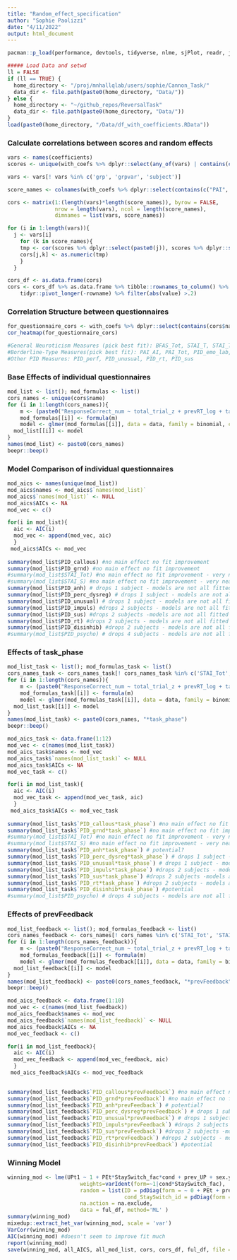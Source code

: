 ```yaml
---
title: "Random_effect_specification"
author: "Sophie Paolizzi"
date: "4/11/2022"
output: html_document
---
```


```r

pacman::p_load(performance, devtools, tidyverse, nlme, sjPlot, readr, janitor, ggplot2,wesanderson, cowplot, car, merTools, flextable, plotly, emmeans, lme4, qualtRics, dependlab, sjPlot, circular, pracma, cowplot, psych, lattice, mlmRev,rstanarm)

##### Load Data and setwd
ll = FALSE
if (ll == TRUE) {
  home_directory <- "/proj/mnhallqlab/users/sophie/Cannon_Task/"
  data_dir <- file.path(paste0(home_directory, "Data/"))
} else {
  home_directory <- "~/github_repos/ReversalTask"
  data_dir <- file.path(paste0(home_directory, "Data/"))
}
load(paste0(home_directory, "/Data/df_with_coefficients.RData"))
```

### Calculate correlations between scores and random effects
```r
vars <- names(coefficients)
scores <- unique(with_coefs %>% dplyr::select(any_of(vars) | contains(c("PAI", "PSWQ", "STAI", "BFAS","PID")))) %>% dplyr::select(-c(grpvar, subject))

vars <- vars[! vars %in% c('grp', 'grpvar', 'subject')]

score_names <- colnames(with_coefs %>% dplyr::select(contains(c("PAI", "PSWQ", "STAI", "BFAS","PID")))) 

cors <- matrix(1:(length(vars)*length(score_names)), byrow = FALSE,
               nrow = length(vars), ncol = length(score_names),
               dimnames = list(vars, score_names))

for (i in 1:length(vars)){
  j <- vars[i]
    for (k in score_names){
    tmp <- cor(scores %>% dplyr::select(paste0(j)), scores %>% dplyr::select(paste0(k)), use="na.or.complete")
    cors[j,k] <- as.numeric(tmp)            
    }
  }

cors_df <- as.data.frame(cors)
cors <- cors_df %>% as.data.frame %>% tibble::rownames_to_column() %>% 
    tidyr::pivot_longer(-rowname) %>% filter(abs(value) >.2)

```

### Correlation Structure between questionnaires
```r
for_questionnaire_cors <- with_coefs %>% dplyr::select(contains(cors$name))
cor_heatmap(for_questionnaire_cors)

#General Neuroticism Measures (pick best fit): BFAS_Tot, STAI_T, STAI_Tot
#Borderline-Type Measures(pick best fit): PAI_AI, PAI_Tot, PID_emo_lab, PID_host
#Other PID Measures: PID_perf, PID_unusual, PID_rt, PID_sus
```

### Base Effects of individual questionnaires
```r
mod_list <- list(); mod_formulas <- list()
cors_names <- unique(cors$name)
for (i in 1:length(cors_names)){
    m <- (paste0("ResponseCorrect_num ~ total_trial_z + prevRT_log + task_phase + prevFeedback*task_phase*prevResponse + gen +", cors_names[i], " + (1 + prevFeedback + task_phase| subject:prevResponse)"))
    mod_formulas[[i]] <- formula(m)
    model <- glmer(mod_formulas[[i]], data = data, family = binomial, control = glmerControl(optimizer = "bobyqa"))
  mod_list[[i]] <- model
}
names(mod_list) <- paste0(cors_names)
beepr::beep()
```

### Model Comparison of individual questionnaires 
```r
mod_aics <- names(unique(mod_list))
mod_aics$names <- mod_aics$`names(mod_list)`
mod_aics$`names(mod_list)` <- NULL
mod_aics$AICs <- NA
mod_vec <- c()

for(i in mod_list){
  aic <- AIC(i)
  mod_vec <- append(mod_vec, aic)
  }
 mod_aics$AICs <- mod_vec
 
summary(mod_list$PID_callous) #no main effect no fit improvement
summary(mod_list$PID_grnd) #no main effect no fit improvement
#summary(mod_list$STAI_Tot) #no main effect no fit improvement - very nearly unidentifiable
#summary(mod_list$STAI_S) #no main effect no fit improvement - very nearly unidentifiable
summary(mod_list$PID_anh) # drops 1 subject - models are not all fitted to the same number of observations
summary(mod_list$PID_perc_dysreg) # drops 1 subject - models are not all fitted to the same number of observations
summary(mod_list$PID_unusual) # drops 1 subject - models are not all fitted to the same number of observations
summary(mod_list$PID_impuls) #drops 2 subjects - models are not all fitted to the same number of observations
summary(mod_list$PID_sus) #drops 2 subjects -models are not all fitted to the same number of observations
summary(mod_list$PID_rt) #drops 2 subjects - models are not all fitted to the same number of observations
summary(mod_list$PID_disinhib) #drops 2 subjects - models are not all fitted to the same number of observations
#summary(mod_list$PID_psycho) # drops 4 subjects - models are not all fitted to the same number of observations

```

### Effects of task_phase
```r
mod_list_task <- list(); mod_formulas_task <- list()
cors_names_task <- cors_names_task[! cors_names_task %in% c('STAI_Tot', 'STAI_S', 'STAI_psycho')]
for (i in 1:length(cors_names)){
    m <- (paste0("ResponseCorrect_num ~ total_trial_z + prevRT_log + task_phase + prevFeedback*task_phase*prevResponse + gen +task_phase*", cors_names[i], " + (1 + prevFeedback + task_phase| subject:prevResponse)"))
    mod_formulas_task[[i]] <- formula(m)
    model <- glmer(mod_formulas_task[[i]], data = data, family = binomial, control = glmerControl(optimizer = "bobyqa"))
  mod_list_task[[i]] <- model
}
names(mod_list_task) <- paste0(cors_names, "*task_phase")
beepr::beep()
```

```r
mod_aics_task <- data.frame(1:12)
mod_vec <- c(names(mod_list_task))
mod_aics_task$names <- mod_vec
mod_aics_task$`names(mod_list_task)` <- NULL
mod_aics_task$AICs <- NA
mod_vec_task <- c()

for(i in mod_list_task){
  aic <- AIC(i)
  mod_vec_task <- append(mod_vec_task, aic)
  }
 mod_aics_task$AICs <- mod_vec_task
 
summary(mod_list_task$`PID_callous*task_phase`) #no main effect no fit improvement
summary(mod_list_task$`PID_grnd*task_phase`) #no main effect no fit improvement
#summary(mod_list$STAI_Tot) #no main effect no fit improvement - very nearly unidentifiable
#summary(mod_list$STAI_S) #no main effect no fit improvement - very nearly unidentifiable
summary(mod_list_task$`PID_anh*task_phase`) # potential?
summary(mod_list_task$`PID_perc_dysreg*task_phase`) # drops 1 subject - models are not all fitted to the same number of observations
summary(mod_list_task$`PID_unusual*task_phase`) # drops 1 subject - models are not all fitted to the same number of observations
summary(mod_list_task$`PID_impuls*task_phase`) #drops 2 subjects - models are not all fitted to the same number of observations
summary(mod_list_task$`PID_sus*task_phase`) #drops 2 subjects -models are not all fitted to the same number of observations
summary(mod_list_task$`PID_rt*task_phase`) #drops 2 subjects - models are not all fitted to the same number of observations
summary(mod_list_task$`PID_disinhib*task_phase`) #potential
#summary(mod_list$PID_psycho) # drops 4 subjects - models are not all fitted to the same number of observations
```
### Effects of prevFeedback
```r
mod_list_feedback <- list(); mod_formulas_feedback <- list()
cors_names_feedback <- cors_names[! cors_names %in% c('STAI_Tot', 'STAI_S', 'STAI_psycho')]
for (i in 1:length(cors_names_feedback)){
    m <- (paste0("ResponseCorrect_num ~ total_trial_z + prevRT_log + task_phase + prevFeedback*task_phase*prevResponse + gen + prevFeedback*", cors_names_feedback[i], " + (1 + prevFeedback + task_phase| subject:prevResponse)"))
    mod_formulas_feedback[[i]] <- formula(m)
    model <- glmer(mod_formulas_feedback[[i]], data = data, family = binomial, control = glmerControl(optimizer = "bobyqa"))
  mod_list_feedback[[i]] <- model
}
names(mod_list_feedback) <- paste0(cors_names_feedback, "*prevFeedback")
beepr::beep()

mod_aics_feedback <- data.frame(1:10)
mod_vec <- c(names(mod_list_feedback))
mod_aics_feedback$names <- mod_vec
mod_aics_feedback$`names(mod_list_feedback)` <- NULL
mod_aics_feedback$AICs <- NA
mod_vec_feedback <- c()

for(i in mod_list_feedback){
  aic <- AIC(i)
  mod_vec_feedback <- append(mod_vec_feedback, aic)
  }
 mod_aics_feedback$AICs <- mod_vec_feedback

  
summary(mod_list_feedback$`PID_callous*prevFeedback`) #no main effect no fit improvement
summary(mod_list_feedback$`PID_grnd*prevFeedback`) #no main effect no fit improvement
summary(mod_list_feedback$`PID_anh*prevFeedback`) # potential?
summary(mod_list_feedback$`PID_perc_dysreg*prevFeedback`) # drops 1 subject - models are not all fitted to the same number of observations
summary(mod_list_feedback$`PID_unusual*prevFeedback`) # drops 1 subject - models are not all fitted to the same number of observations
summary(mod_list_feedback$`PID_impuls*prevFeedback`) #drops 2 subjects - models are not all fitted to the same number of observations
summary(mod_list_feedback$`PID_sus*prevFeedback`) #drops 2 subjects -models are not all fitted to the same number of observations
summary(mod_list_feedback$`PID_rt*prevFeedback`) #drops 2 subjects - models are not all fitted to the same number of observations
summary(mod_list_feedback$`PID_disinhib*prevFeedback`) #potential

```

### Winning Model
```r
winning_mod <- lme(UPt1 ~ 1 + PEt*StaySwitch_fac*cond + prev_UP + sex.y + PAI_AI*StaySwitch_fac + PID_rt + PID_sus + PID_unusual, 
                       weights=varIdent(form=~1|cond*StaySwitch_fac),
                       random = list(ID = pdDiag(form = ~ 0 + PEt + prev_UP), # l2 random slopes by 
                                     cond_StaySwitch_id = pdDiag(form = ~ 1 + PEt + prev_UP)),
                       na.action = na.exclude,
                       data = ful_df, method='ML' )
summary(winning_mod)
mixedup::extract_het_var(winning_mod, scale = 'var')
VarCorr(winning_mod)
AIC(winning_mod) #doesn't seem to improve fit much
report(winning_mod)
save(winning_mod, all_AICS, all_mod_list, cors, cors_df, ful_df, file = paste0(home_directory,  "Analysis/lmer/Individual_differences_results.RData"))
```

